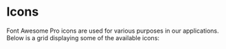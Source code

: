 
<Meta title="Styles/Icons" />

# Icons

Font Awesome Pro icons are used for various purposes in our applications. Below is a grid displaying some of the available icons:
<div>
<IconGrid />
</div>

